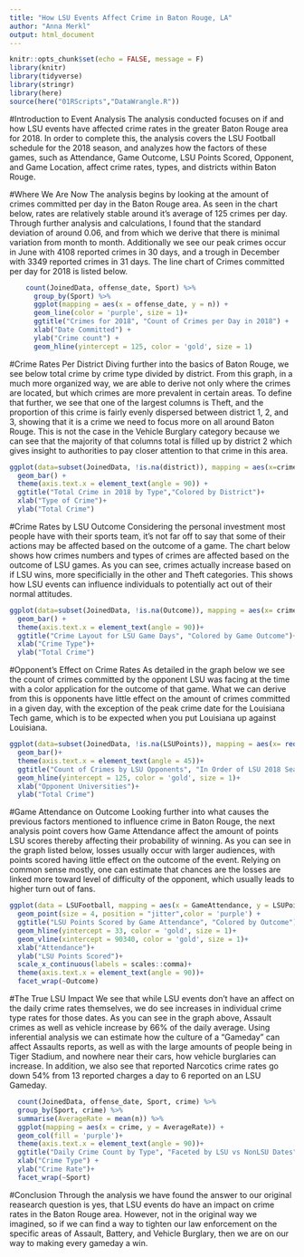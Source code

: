 ```yaml
---
title: "How LSU Events Affect Crime in Baton Rouge, LA"
author: "Anna Merkl"
output: html_document
---
```


```r
knitr::opts_chunk$set(echo = FALSE, message = F)
library(knitr)
library(tidyverse)
library(stringr)
library(here)
source(here("01RScripts","DataWrangle.R"))
```


#Introduction to Event Analysis
The analysis conducted focuses on if and how LSU events have affected crime rates in the greater Baton Rouge area for 2018. In order to complete this, the analysis covers the LSU Football schedule for the 2018 season, and analyzes how the factors of these games, such as Attendance, Game Outcome, LSU Points Scored, Opponent, and Game Location, affect crime rates, types, and districts within Baton Rouge.

#Where We Are Now
The analysis begins by looking at the amount of crimes committed per day in the Baton Rouge area. As seen in the chart below, rates are relatively stable around it's average of 125 crimes per day. Through further analysis and calculations, I found that the standard deviation of around 0.06, and from which we derive that there is minimal variation from month to month. Additionally we see our peak crimes occur in June with 4108 reported crimes in 30 days, and a trough in December with 3349 reported crimes in 31 days. The line chart of Crimes committed per day for 2018 is listed below.

```r
    count(JoinedData, offense_date, Sport) %>%  
      group_by(Sport) %>% 
      ggplot(mapping = aes(x = offense_date, y = n)) +
      geom_line(color = 'purple', size = 1)+ 
      ggtitle("Crimes for 2018", "Count of Crimes per Day in 2018") +
      xlab("Date Committed") +
      ylab("Crime count") +
      geom_hline(yintercept = 125, color = 'gold', size = 1)
```

#Crime Rates Per District
Diving further into the basics of Baton Rouge, we see below total crime by crime type divided by district. From this graph, in a much more organized way, we are able to derive not only where the crimes are located, but which crimes are more prevalent in certain areas. To define that further, we see that one of the largest columns is Theft, and the proportion of this crime is fairly evenly dispersed between district 1, 2, and 3, showing that it is a crime we need to focus more on all around Baton Rouge. This is not the case in the Vehicle Burglary category because we can see that the majority of that columns total is filled up by district 2 which gives insight to authorities to pay closer attention to that crime in this area.
```r
ggplot(data=subset(JoinedData, !is.na(district)), mapping = aes(x=crime, fill=district)) +
  geom_bar() +
  theme(axis.text.x = element_text(angle = 90)) +
  ggtitle("Total Crime in 2018 by Type","Colored by District")+
  xlab("Type of Crime")+
  ylab("Total Crime")
```

#Crime Rates by LSU Outcome
Considering the personal investment most people have with their sports team, it's not far off to say that some of their actions may be affected based on the outcome of a game. The chart below shows how crimes numbers and types of crimes are affected based on the outcome of LSU games. As you can see, crimes actually increase based on if LSU wins, more specificially in the other and Theft categories. This shows how LSU events can influence individuals to potentially act out of their normal attitudes.

```r
ggplot(data=subset(JoinedData, !is.na(Outcome)), mapping = aes(x= crime, fill=Outcome)) +
  geom_bar() +
  theme(axis.text.x = element_text(angle = 90))+
  ggtitle("Crime Layout for LSU Game Days", "Colored by Game Outcome")+
  xlab("Crime Type")+
  ylab("Total Crime")
```

#Opponent's Effect on Crime Rates
As detailed in the graph below we see the count of crimes committed by the opponent LSU was facing at the time with a color application for the outcome of that game. What we can derive from this is opponents have little effect on the amount of crimes committed in a given day, with the exception of the peak crime date for the Louisiana Tech game, which is to be expected when you put Louisiana up against Louisiana.
```r
ggplot(data=subset(JoinedData, !is.na(LSUPoints)), mapping = aes(x= reorder(Opponent, offense_date), fill=Outcome)) +
  geom_bar()+
  theme(axis.text.x = element_text(angle = 45))+
  ggtitle("Count of Crimes by LSU Opponents", "In Order of LSU 2018 Season")+
  geom_hline(yintercept = 125, color = 'gold', size = 1)+
  xlab("Opponent Universities")+
  ylab("Total Crime")
```

#Game Attendance on Outcome
Looking further into what causes the previous factors mentioned to influence crime in Baton Rouge, the next analysis point covers how Game Attendance affect the amount of points LSU scores thereby affecting their probability of winning. As you can see in the graph listed below, losses usually occur with larger audiences, with points scored having little effect on the outcome of the event. Relying on common sense mostly, one can estimate that chances are the losses are linked more toward level of difficulty of the opponent, which usually leads to higher turn out of fans.
```r
ggplot(data = LSUFootball, mapping = aes(x = GameAttendance, y = LSUPoints)) +
  geom_point(size = 4, position = "jitter",color = 'purple') +
  ggtitle("LSU Points Scored by Game Attendance", "Colored by Outcome")+
  geom_hline(yintercept = 33, color = 'gold', size = 1)+
  geom_vline(xintercept = 90340, color = 'gold', size = 1)+
  xlab("Attendance")+
  ylab("LSU Points Scored")+
  scale_x_continuous(labels = scales::comma)+
  theme(axis.text.x = element_text(angle = 90))+
  facet_wrap(~Outcome)
```

#The True LSU Impact
We see that while LSU events don't have an affect on the daily crime rates themselves, we do see increases in individual crime type rates for those dates. As you can see in the graph above, Assault crimes as well as vehicle increase by 66% of the daily average. Using inferential analysis we can estimate how the culture of a “Gameday” can affect Assaults reports, as well as with the large amounts of people being in Tiger Stadium, and nowhere near their cars, how vehicle burglaries can increase. In addition, we also see that reported Narcotics crime rates go down 54% from 13 reported charges a day to 6 reported on an LSU Gameday. 



```r
  count(JoinedData, offense_date, Sport, crime) %>%  
  group_by(Sport, crime) %>% 
  summarise(AverageRate = mean(n)) %>% 
  ggplot(mapping = aes(x = crime, y = AverageRate)) +
  geom_col(fill = 'purple')+
  theme(axis.text.x = element_text(angle = 90))+
  ggtitle("Daily Crime Count by Type", "Faceted by LSU vs NonLSU Dates") +
  xlab("Crime Type") +
  ylab("Crime Rate")+
  facet_wrap(~Sport)
```

#Conclusion
Through the analysis we have found the answer to our original reasearch question is yes, that LSU events do have an impact on crime rates in the Baton Rouge area. However, not in the original way we imagined, so if we can find a way to tighten our law enforcement on the specific areas of Assault, Battery, and Vehicle Burglary, then we are on our way to making every gameday a win.
